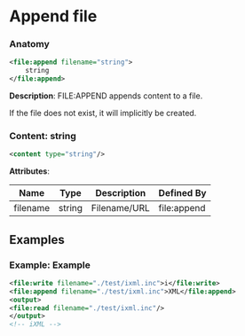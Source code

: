 # Append file

### Anatomy

```xml
<file:append filename="string">
    string
</file:append>
```

 **Description**:
 FILE:APPEND appends content to a file.

If the file does not exist, it will implicitly be created.

### Content: string

```xml
<content type="string"/>
```

**Attributes**:

| Name | Type | Description | Defined By |
| ---- | ---- | ----------- | ---------- |
| filename | string | Filename/URL | file:append |


## Examples

### Example: Example

```xml
<file:write filename="./test/ixml.inc">i</file:write>
<file:append filename="./test/ixml.inc">XML</file:append>
<output>
<file:read filename="./test/ixml.inc"/>
</output>
<!-- iXML -->
```


